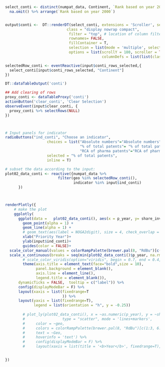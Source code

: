 ```r

select_conti <- distinct(numpat_data, Continent, `Rank based on year 2000`)  %>% 
  na.omit() %>% arrange(`Rank based on year 2000`)


output$conti <-  DT::renderDT(select_conti, extensions = 'Scroller', server = F,
                            class = "display nowrap compact", 
                             filter = "top", # location of column filters
                             rownames= FALSE,
                             fillContainer = T,
                             selection = list(mode = 'multiple', selected = which(select_conti$Continent %in% c("Europe"))),
                             options = list(scrollY = 180, scroller = TRUE, dom = 't', scrollX= T,
                                            columnDefs = list(list(className = 'dt-center', targets = 1))))

selectedRow_conti <- eventReactive(input$conti_rows_selected,{
  select_conti[input$conti_rows_selected, "Continent"]
})

DT::dataTableOutput('conti')

## Add clearing of rows
proxy_conti <- dataTableProxy('conti')
actionButton('clear_conti', 'Clear Selection')
observeEvent(input$clear_conti, {
  proxy_conti %>% selectRows(NULL)
})



# Input panels for indicator 
radioButtons("ind_conti", "Choose an indicator",
                   choices = list("Absolute numbers"="Absolute numbers",
                                  "% of total patents"= "% of total patents", 
                                  "RCA of pharma patents"="RCA of pharma patents"),
                   selected = "% of total patents", 
                   inline = T)

# subset the data according to the input:
plot02_data_conti <- reactive({numpat_data %>%
                        filter(geo %in% selectedRow_conti(),
                               indicator %in% input$ind_conti)
      }) 



renderPlotly({
    # make the plot
    ggplotly(
      ggplot(data =   plot02_data_conti(), aes(x = p_year, y= share_inv, color = geo, shape = geo, label = Geo)) +
        geom_point(alpha = 1) +
        geom_line(alpha = 1) +
        # geom_text(aes(label = NOGA2digit), size = 4, check_overlap = FALSE, position = position_nudge(y = +0.1))+
        xlab("Priority Year")+
        ylab(input$ind_conti)+
        guides(color = FALSE)+
  scale_color_manual(values = colorRampPalette(brewer.pal(8, "RdBu")[c(1:3, 6:8)])(length(unique(plot02_data_conti()$geo)))) +
  scale_x_continuous(breaks = seq(min(plot02_data_conti()$p_year, na.rm = T), max(plot02_data_conti()$p_year, na.rm = T), by = 5)) +
        # scale_color_viridis(option="viridis", begin = 0.7, end = 0.4, discrete = FALSE, name = "None")+
        theme(axis.title = element_text(face="bold",size = 10),
              panel.background = element_blank(),
              axis.line = element_line(),
              legend.title = element_blank()),
      dynamicTicks = FALSE,  tooltip = c("label")) %>%
      config(displayModeBar = F) %>%
      layout(xaxis = list(fixedrange=T
                          )) %>%
      layout(yaxis = list(fixedrange=T),
             legend = list(orientation = "h", y = -0.25))
  
        # plot_ly(plot02_data_conti(), x = ~as.numeric(p_year), y = ~share_inv,
        #                 type = "scatter", mode = 'lines+markers',
        #     color = ~geo,
        #     colors = colorRampPalette(brewer.pal(8, "RdBu")[c(1:3, 6:8)])(length(unique(plot02_data_conti()$geo))),
        #     text = ~Geo,
        #     hoverinfo = 'text') %>%
        #     config(displayModeBar = F) %>%
        #     layout(xaxis = list(title = '<b>Year</b>', fixedrange=T), yaxis = list(title = paste0('<b>', input$ind_conti, '<b>'), fixedrange=T), legend = list(x = 0, y = 100, orientation = 'h'))
  

})




```
